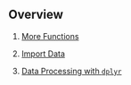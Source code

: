 ## Overview

1. [More Functions](#functions)

1. [Import Data](#import_data)

1. [Data Processing with `dplyr`](#data_processing)
